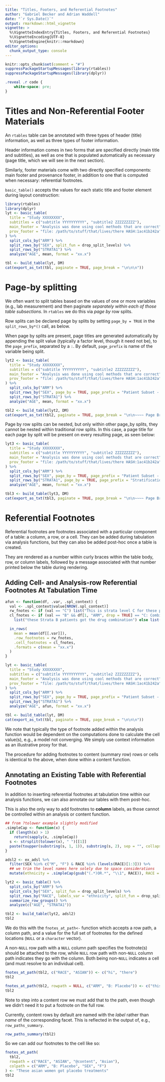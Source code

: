 ```yaml
---
title: "Titles, Footers, and Referential Footnotes"
author: "Gabriel Becker and Adrian Waddell"
date: "`r Sys.Date()`"
output: rmarkdown::html_vignette
vignette: >
  %\VignetteIndexEntry{Titles, Footers, and Referential Footnotes}
  %\VignetteEncoding{UTF-8}
  %\VignetteEngine{knitr::rmarkdown}
editor_options: 
  chunk_output_type: console
---
```



```r
knitr::opts_chunk$set(comment = "#")
suppressPackageStartupMessages(library(rtables))
suppressPackageStartupMessages(library(dplyr))
```

```css
.reveal .r code {
    white-space: pre;
}
```


# Titles and Non-Referential Footer Materials

An `rtables` table can be annotated with three types of header (title)
information, as well as three types of footer information.

Header information comes in two forms that are specified directly
(main title and subtitles), as well as one that is populated
automatically as necessary (page title, which we will see in the next
section).

Similarly, footer materials come with two directly specified
components: main footer and provenance footer, in addition to one that
is computed when necessary: referential footnotes.

`basic_table()` accepts the values for each static title and footer
element during layout construction:

```r
library(rtables)
library(dplyr)
lyt <- basic_table(
  title = "Study XXXXXXXX",
  subtitles = c("subtitle YYYYYYYYYY", "subtitle2 ZZZZZZZZZ"),
  main_footer = "Analysis was done using cool methods that are correct",
  prov_footer = "file: /path/to/stuff/that/lives/there HASH:1ac41b242a"
) %>%
  split_cols_by("ARM") %>%
  split_rows_by("SEX", split_fun = drop_split_levels) %>%
  split_rows_by("STRATA1") %>%
  analyze("AGE", mean, format = "xx.x")

tbl <- build_table(lyt, DM)
cat(export_as_txt(tbl, paginate = TRUE, page_break = "\n\n\n"))
```

# Page-by splitting

We often want to split tables based on the values of one or more
variables (e.g., lab measurement) and then paginate *separately within
each of those table subsections*. In `rtables` we do this via *page
by* row splits.

Row splits can be declared page by splits by setting `page_by = TRUE` in the `split_rows_by*()`
call, as below.

When page by splits are present, page titles are generated
automatically by appending the split value (typically a factor level,
though it need not be), to the `page_prefix`, separated by a `:`. By
default, `page_prefix` is name of the variable being split.

```r
lyt2 <- basic_table(
  title = "Study XXXXXXXX",
  subtitles = c("subtitle YYYYYYYYYY", "subtitle2 ZZZZZZZZZ"),
  main_footer = "Analysis was done using cool methods that are correct",
  prov_footer = "file: /path/to/stuff/that/lives/there HASH:1ac41b242a"
) %>%
  split_cols_by("ARM") %>%
  split_rows_by("SEX", page_by = TRUE, page_prefix = "Patient Subset - Gender", split_fun = drop_split_levels) %>%
  split_rows_by("STRATA1") %>%
  analyze("AGE", mean, format = "xx.x")

tbl2 <- build_table(lyt2, DM)
cat(export_as_txt(tbl2, paginate = TRUE, page_break = "\n\n~~~~ Page Break ~~~~\n\n"))
```

Page by row splits can be nested, but only within other page_by
splits, they cannot be nested within traditional row splits. In this
case, a page title for each page by split will be present on every
resulting page, as seen below:

```r
lyt3 <- basic_table(
  title = "Study XXXXXXXX",
  subtitles = c("subtitle YYYYYYYYYY", "subtitle2 ZZZZZZZZZ"),
  main_footer = "Analysis was done using cool methods that are correct",
  prov_footer = "file: /path/to/stuff/that/lives/there HASH:1ac41b242a"
) %>%
  split_cols_by("ARM") %>%
  split_rows_by("SEX", page_by = TRUE, page_prefix = "Patient Subset - Gender", split_fun = drop_split_levels) %>%
  split_rows_by("STRATA1", page_by = TRUE, page_prefix = "Stratification - Strata") %>%
  analyze("AGE", mean, format = "xx.x")

tbl3 <- build_table(lyt3, DM)
cat(export_as_txt(tbl3, paginate = TRUE, page_break = "\n\n~~~~ Page Break ~~~~\n\n"))
```

# Referential Footnotes

Referential footnotes are footnotes associated with a particular
component of a table: a column, a row, or a cell. They can be added
during tabulation via analysis functions, but they can also be added
post-hoc once a table is created.

They are rendered as a number within curly braces within the table
body, row, or column labels, followed by a message associated with
that number printed below the table during rendering.

## Adding Cell- and Analysis-row Referential Footnotes At Tabulation Time

```r
afun <- function(df, .var, .spl_context) {
  val <- .spl_context$value[NROW(.spl_context)]
  rw_fnotes <- if (val == "C") list("This is strata level C for these patients") else list()
  cl_fnotes <- if (val == "B" && df[1, "ARM", drop = TRUE] == "C: Combination")
    list("these Strata B patients got the drug combination") else list()

  in_rows(
    mean = mean(df[[.var]]),
    .row_footnotes = rw_fnotes,
    .cell_footnotes = cl_fnotes,
    .formats = c(mean = "xx.x")
  )
}

lyt <- basic_table(
  title = "Study XXXXXXXX",
  subtitles = c("subtitle YYYYYYYYYY", "subtitle2 ZZZZZZZZZ"),
  main_footer = "Analysis was done using cool methods that are correct",
  prov_footer = "file: /path/to/stuff/that/lives/there HASH:1ac41b242a"
) %>%
  split_cols_by("ARM") %>%
  split_rows_by("SEX", page_by = TRUE, page_prefix = "Patient Subset - Gender", split_fun = drop_split_levels) %>%
  split_rows_by("STRATA1") %>%
  analyze("AGE", afun, format = "xx.x")

tbl <- build_table(lyt, DM)
cat(export_as_txt(tbl, paginate = TRUE, page_break = "\n\n\n"))
```

We note that typically the type of footnote added within the analysis
function would be dependent on the computations done to calculate the
cell value(s), e.g., a model not converging. We simply use context
information as an illustrative proxy for that.

The procedure for adding footnotes to content (summary row) rows or
cells is identical to the above, when done within a content function.

## Annotating an Existing Table with Referential Footnotes

In addition to inserting referential footnotes at tabulation time
within our analysis functions, we can also annotate our tables with
them post-hoc.

This is also the only way to add footnotes to **column** labels, as
those cannot be controlled within an analysis or content function.

```r
## from ?tolower example slightly modified
.simpleCap <- function(x) {
  if (length(x) > 1)
    return(sapply(x, .simpleCap))
  s <- strsplit(tolower(x), " ")[[1]]
  paste(toupper(substring(s, 1, 1)), substring(s, 2), sep = "", collapse = " ")
}

adsl2 <- ex_adsl %>%
  filter(SEX %in% c("M", "F") & RACE %in% (levels(RACE)[1:3])) %>%
  ## we trim the level names here solely due to space considerations
  mutate(ethnicity = .simpleCap(gsub("(.*)OR.*", "\\1", RACE)), RACE = factor(RACE))

lyt2 <- basic_table() %>%
  split_cols_by("ARM") %>%
  split_cols_by("SEX", split_fun = drop_split_levels) %>%
  split_rows_by("RACE", labels_var = "ethnicity", split_fun = drop_split_levels) %>%
  summarize_row_groups() %>%
  analyze(c("AGE", "STRATA1"))

tbl2 <- build_table(lyt2, adsl2)
tbl2
```


We do this with the `fnotes_at_path<-` function which accepts a row
path, a column path, and a value for the full set of footnotes for the
defined locations (`NULL` or a `character` vector).

A non-`NULL` row path with a `NULL` column path specifies the
footnote(s) should be attached to the row, while `NULL` row path with
non-`NULL` column path indicates they go with the column. Both being
non-`NULL` indicates a cell (and must resolve to an individual cell).

```r
fnotes_at_path(tbl2, c("RACE", "ASIAN")) <- c("hi", "there")
tbl2
```

```r
fnotes_at_path(tbl2, rowpath = NULL, c("ARM", "B: Placebo")) <- c("this is a placebo")
tbl2
```

Note to step into a content row we must add that to the path, even
though we didn't need it to put a footnote on the full row.

Currently, content rows by default are named with the *label* rather
than *name* of the corresponding facet. This is reflected in the
output of, e.g., `row_paths_summary`.

```r
row_paths_summary(tbl2)
```

So we can add our footnotes to the cell like so:

```r
fnotes_at_path(
  tbl2,
  rowpath = c("RACE", "ASIAN", "@content", "Asian"),
  colpath = c("ARM", "B: Placebo", "SEX", "F")
) <- "These asian women got placebo treatments"
tbl2
```
